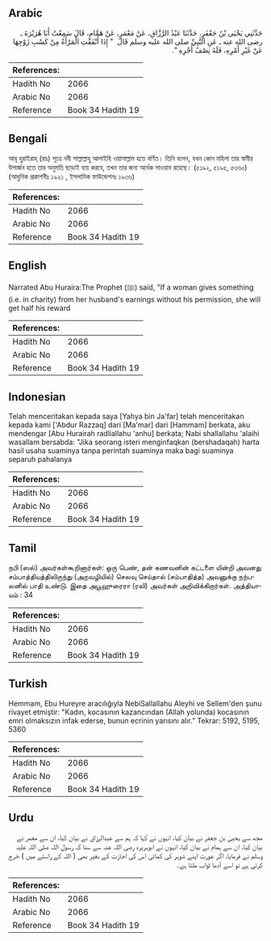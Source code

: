## Arabic


<div dir="rtl" lang="ar" style={{fontSize:'larger',backgroundColor:'#f8f9fa',padding:20}}>
حَدَّثَنِي يَحْيَى بْنُ جَعْفَرٍ، حَدَّثَنَا عَبْدُ الرَّزَّاقِ، عَنْ مَعْمَرٍ، عَنْ هَمَّامٍ، قَالَ سَمِعْتُ أَبَا هُرَيْرَةَ ـ رضى الله عنه ـ عَنِ النَّبِيِّ صلى الله عليه وسلم قَالَ ‏ "‏ إِذَا أَنْفَقَتِ الْمَرْأَةُ مِنْ كَسْبِ زَوْجِهَا عَنْ غَيْرِ أَمْرِهِ، فَلَهُ نِصْفُ أَجْرِهِ ‏"‏‏.‏
</div>
<div style={{backgroundColor:'#f8f9fa',padding:20, marginBottom: 10}}><table> <thead> <tr> <th>References:</th> <th></th> </tr> </thead> <tbody><tr><td>Hadith No</td><td>2066</td></tr><tr><td>Arabic No</td><td>2066</td></tr><tr><td>Reference</td><td>Book 34 Hadith 19</td></tr></tbody></table></div>

## Bengali


<div dir="ltr" lang="bn" style={{fontSize:'larger',backgroundColor:'#f8f9fa',padding:20}}>
আবূ হুরাইরাহ্ (রাঃ) সূত্রে নবী সাল্লাল্লাহু আলাইহি ওয়াসাল্লাম হতে বর্ণিত। তিনি বলেন, যখন কোন মহিলা তার স্বামীর উপার্জন হতে তার অনুমতি ছাড়াই ব্যয় করবে, তখন তার জন্য অর্ধেক সাওয়াব রয়েছে। (৫১৯২, ৫১৯৫, ৫৩৬০) (আধুনিক প্রকাশনীঃ ১৯২১ , ইসলামিক ফাউন্ডেশনঃ ১৯৩৬)
</div>
<div style={{backgroundColor:'#f8f9fa',padding:20, marginBottom: 10}}><table> <thead> <tr> <th>References:</th> <th></th> </tr> </thead> <tbody><tr><td>Hadith No</td><td>2066</td></tr><tr><td>Arabic No</td><td>2066</td></tr><tr><td>Reference</td><td>Book 34 Hadith 19</td></tr></tbody></table></div>

## English


<div dir="ltr" lang="en" style={{fontSize:'larger',backgroundColor:'#f8f9fa',padding:20}}>
Narrated Abu Huraira:The Prophet (ﷺ) said, "If a woman gives something (i.e. in charity) from her husband's earnings without his permission, she will get half his reward
</div>
<div style={{backgroundColor:'#f8f9fa',padding:20, marginBottom: 10}}><table> <thead> <tr> <th>References:</th> <th></th> </tr> </thead> <tbody><tr><td>Hadith No</td><td>2066</td></tr><tr><td>Arabic No</td><td>2066</td></tr><tr><td>Reference</td><td>Book 34 Hadith 19</td></tr></tbody></table></div>

## Indonesian


<div dir="ltr" lang="id" style={{fontSize:'larger',backgroundColor:'#f8f9fa',padding:20}}>
Telah menceritakan kepada saya [Yahya bin Ja'far] telah menceritakan kepada kami ['Abdur Razzaq] dari [Ma'mar] dari [Hammam] berkata, aku mendengar [Abu Hurairah radliallahu 'anhu] berkata; Nabi shallallahu 'alaihi wasallam bersabda: "Jika seorang isteri menginfaqkan (bershadaqah) harta hasil usaha suaminya tanpa perintah suaminya maka bagi suaminya separuh pahalanya
</div>
<div style={{backgroundColor:'#f8f9fa',padding:20, marginBottom: 10}}><table> <thead> <tr> <th>References:</th> <th></th> </tr> </thead> <tbody><tr><td>Hadith No</td><td>2066</td></tr><tr><td>Arabic No</td><td>2066</td></tr><tr><td>Reference</td><td>Book 34 Hadith 19</td></tr></tbody></table></div>

## Tamil


<div dir="ltr" lang="ta" style={{fontSize:'larger',backgroundColor:'#f8f9fa',padding:20}}>
நபி (ஸல்) அவர்கள்கூறினார்கள்: ஒரு பெண், தன் கணவனின் கட்டளை யின்றி அவனது சம்பாத்தியத்திலிருந்து (அறவழியில்) செலவு செய்தால் (சம்பாதித்த) அவனுக்கு நற்பலனில் பாதி உண்டு. இதை அபூஹுரைரா (ரலி) அவர்கள் அறிவிக்கிறார்கள். அத்தியாயம் : 34
</div>
<div style={{backgroundColor:'#f8f9fa',padding:20, marginBottom: 10}}><table> <thead> <tr> <th>References:</th> <th></th> </tr> </thead> <tbody><tr><td>Hadith No</td><td>2066</td></tr><tr><td>Arabic No</td><td>2066</td></tr><tr><td>Reference</td><td>Book 34 Hadith 19</td></tr></tbody></table></div>

## Turkish


<div dir="ltr" lang="tr" style={{fontSize:'larger',backgroundColor:'#f8f9fa',padding:20}}>
Hemmam, Ebu Hureyre aracılığıyla NebiSallallahu Aleyhi ve Sellem'den şunu rivayet etmiştir: "Kadın, kocasının kazancından (Allah yolunda) kocasının emri olmaksızın infak ederse, bunun ecrinin yarısını alır.” Tekrar: 5192, 5195, 5360
</div>
<div style={{backgroundColor:'#f8f9fa',padding:20, marginBottom: 10}}><table> <thead> <tr> <th>References:</th> <th></th> </tr> </thead> <tbody><tr><td>Hadith No</td><td>2066</td></tr><tr><td>Arabic No</td><td>2066</td></tr><tr><td>Reference</td><td>Book 34 Hadith 19</td></tr></tbody></table></div>

## Urdu


<div dir="rtl" lang="ur" style={{fontSize:'larger',backgroundColor:'#f8f9fa',padding:20}}>
مجھ سے یحییٰ بن جعفر نے بیان کیا، انہوں نے کہا کہ ہم سے عبدالرزاق نے بیان کیا، ان سے معمر نے بیان کیا، ان سے ہمام نے بیان کیا، انہوں نے ابوہریرہ رضی اللہ عنہ سے سنا کہ رسول اللہ صلی اللہ علیہ وسلم نے فرمایا، اگر عورت اپنے شوہر کی کمائی اس کی اجازت کے بغیر بھی ( اللہ کے راستے میں ) خرچ کرتی ہے تو اسے آدھا ثواب ملتا ہے۔
</div>
<div style={{backgroundColor:'#f8f9fa',padding:20, marginBottom: 10}}><table> <thead> <tr> <th>References:</th> <th></th> </tr> </thead> <tbody><tr><td>Hadith No</td><td>2066</td></tr><tr><td>Arabic No</td><td>2066</td></tr><tr><td>Reference</td><td>Book 34 Hadith 19</td></tr></tbody></table></div>